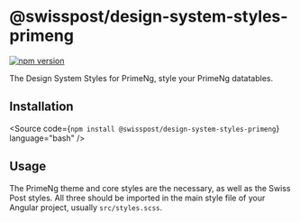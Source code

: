 
<Meta of={GettingStartedStories} />

# @swisspost/design-system-styles-primeng

[![npm version](https://badge.fury.io/js/@swisspost%2Fdesign-system-styles-primeng.svg)](https://badge.fury.io/js/@swisspost%2Fdesign-system-styles-primeng)

The Design System Styles for PrimeNg, style your PrimeNg datatables.

## Installation

<Source code={`npm install @swisspost/design-system-styles-primeng`} language="bash" />

## Usage

The PrimeNg theme and core styles are the necessary, as well as the Swiss Post styles.
All three should be imported in the main style file of your Angular project, usually `src/styles.scss`.

<Source code={PrimeNgThemeImportSample} language="scss" />
